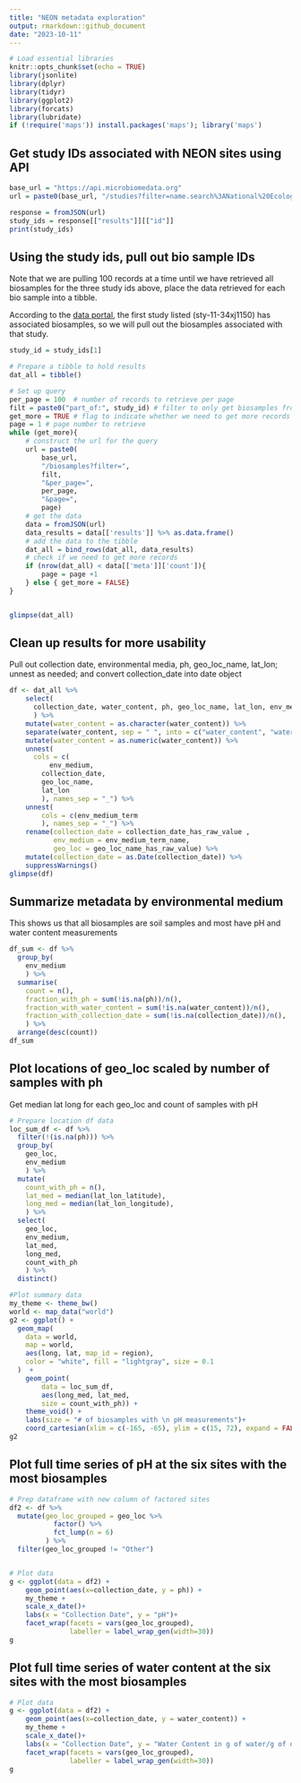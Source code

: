 ```yaml
---
title: "NEON metadata exploration"
output: rmarkdown::github_document
date: "2023-10-11"
---
```


```r
# Load essential libraries
knitr::opts_chunk$set(echo = TRUE)
library(jsonlite)
library(dplyr)
library(tidyr)
library(ggplot2)
library(forcats)
library(lubridate)
if (!require('maps')) install.packages('maps'); library('maps')
```


## Get study IDs associated with NEON sites using API

```r
base_url = "https://api.microbiomedata.org"
url = paste0(base_url, "/studies?filter=name.search%3ANational%20Ecological%20Observatory%20Network&per_page=50")

response = fromJSON(url)
study_ids = response[["results"]][["id"]]
print(study_ids)
```


## Using the study ids, pull out bio sample IDs 

Note that we are pulling 100 records at a time until we have retrieved all biosamples for the three study ids above, place the data retrieved for each bio sample into a tibble.

According to the [data portal](https://data.microbiomedata.org/), the first study listed (sty-11-34xj1150) has associated biosamples, so we will pull out the biosamples associated with that study.

```r
study_id = study_ids[1]

# Prepare a tibble to hold results
dat_all = tibble()

# Set up query
per_page = 100  # number of records to retrieve per page
filt = paste0("part_of:", study_id) # filter to only get biosamples from the study of interest
get_more = TRUE # flag to indicate whether we need to get more records
page = 1 # page number to retrieve
while (get_more){
    # construct the url for the query
    url = paste0(
        base_url, 
        "/biosamples?filter=", 
        filt,
        "&per_page=",
        per_page,
        "&page=",
        page)
    # get the data
    data = fromJSON(url)
    data_results = data[['results']] %>% as.data.frame() 
    # add the data to the tibble
    dat_all = bind_rows(dat_all, data_results)
    # check if we need to get more records
    if (nrow(dat_all) < data[['meta']]['count']){
        page = page +1
    } else { get_more = FALSE}
}


glimpse(dat_all)
```

## Clean up results for more usability
Pull out collection date, environmental media, ph, geo_loc_name, lat_lon; unnest as needed; and convert collection_date into date object 
```r
df <- dat_all %>%
    select(
      collection_date, water_content, ph, geo_loc_name, lat_lon, env_medium
      ) %>%
    mutate(water_content = as.character(water_content)) %>%
    separate(water_content, sep = " ", into = c("water_content", "water_content_units"), extra = "merge") %>%
    mutate(water_content = as.numeric(water_content)) %>%
    unnest(
      cols = c(
          env_medium,
        collection_date, 
        geo_loc_name,
        lat_lon
        ), names_sep = "_") %>%
    unnest(
        cols = c(env_medium_term
        ), names_sep = "_") %>%
    rename(collection_date = collection_date_has_raw_value ,
           env_medium = env_medium_term_name,
           geo_loc = geo_loc_name_has_raw_value) %>%
    mutate(collection_date = as.Date(collection_date)) %>%
    suppressWarnings()
glimpse(df)
```

## Summarize metadata by environmental medium
This shows us that all biosamples are soil samples and most have pH and water content measurements
```r
df_sum <- df %>%
  group_by(
    env_medium
    ) %>%
  summarise(
    count = n(),
    fraction_with_ph = sum(!is.na(ph))/n(),
    fraction_with_water_content = sum(!is.na(water_content))/n(),
    fraction_with_collection_date = sum(!is.na(collection_date))/n(),
    ) %>%
  arrange(desc(count))
df_sum
```

## Plot locations of geo_loc scaled by number of samples with ph
Get median lat long for each geo_loc and count of samples with pH
```r
# Prepare location df data
loc_sum_df <- df %>%
  filter(!(is.na(ph))) %>%
  group_by(
    geo_loc,
    env_medium
    ) %>%
  mutate(
    count_with_ph = n(),
    lat_med = median(lat_lon_latitude),
    long_med = median(lat_lon_longitude),
    ) %>%
  select(
    geo_loc, 
    env_medium,
    lat_med,
    long_med,
    count_with_ph
    ) %>%
  distinct()

#Plot summary data
my_theme <- theme_bw()
world <- map_data("world")
g2 <- ggplot() +
  geom_map(
    data = world, 
    map = world,
    aes(long, lat, map_id = region),
    color = "white", fill = "lightgray", size = 0.1
  )  +
    geom_point(
        data = loc_sum_df,
        aes(long_med, lat_med,
        size = count_with_ph)) +
    theme_void() +
    labs(size = "# of biosamples with \n pH measurements")+
    coord_cartesian(xlim = c(-165, -65), ylim = c(15, 72), expand = FALSE)
g2

```

## Plot full time series of pH at the six sites with the most biosamples
```r
# Prep dataframe with new column of factored sites
df2 <- df %>%
  mutate(geo_loc_grouped = geo_loc %>% 
           factor() %>% 
           fct_lump(n = 6)
         ) %>%
  filter(geo_loc_grouped != "Other")


# Plot data
g <- ggplot(data = df2) +
    geom_point(aes(x=collection_date, y = ph)) +
    my_theme +
    scale_x_date()+
    labs(x = "Collection Date", y = "pH")+
    facet_wrap(facets = vars(geo_loc_grouped),
               labeller = label_wrap_gen(width=30)) 
g
```


## Plot full time series of water content at the six sites with the most biosamples
```r
# Plot data
g <- ggplot(data = df2) +
    geom_point(aes(x=collection_date, y = water_content)) +
    my_theme +
    scale_x_date()+
    labs(x = "Collection Date", y = "Water Content in g of water/g of dry soil")+
    facet_wrap(facets = vars(geo_loc_grouped),
               labeller = label_wrap_gen(width=30)) 
g
```

